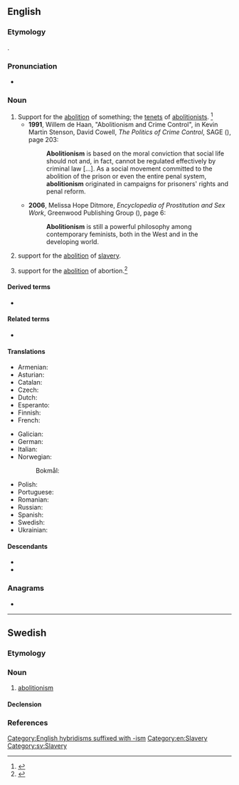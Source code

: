==English==
{{wikipedia}}

===Etymology===
{{suffix|en|abolition|ism}}.

===Pronunciation===
* {{a|US}} {{IPA|en|/ˌæb.əˈlɪʃ.əˌnɪz.m̩/}}

===Noun===
{{en-noun|~}}

# Support for the [[abolition]] of something; the [[tenet]]s of [[abolitionist]]s. {{defdate|First attested in the early 19th century.}}<ref name=SOED>{{R:SOED5|page=6}}</ref>
#* '''1991''', Willem de Haan, "Abolitionism and Crime Control", in Kevin Martin Stenson, David Cowell, ''The Politics of Crime Control'', SAGE ({{ISBN|9781446234365}}), page 203:
#*: '''Abolitionism''' is based on the moral conviction that social life should not and, in fact, cannot be regulated effectively by criminal law [...]. As a social movement committed to the abolition of the prison or even the entire penal system, '''abolitionism''' originated in campaigns for prisoners' rights and penal reform.
#* '''2006''', Melissa Hope Ditmore, ''Encyclopedia of Prostitution and Sex Work'', Greenwood Publishing Group ({{ISBN|9780313329692}}), page 6:
#*: '''Abolitionism''' is still a powerful philosophy among contemporary feminists, both in the West and in the developing world.
# {{lb|en|historical|US}} support for the [[abolition]] of [[slavery]].
# {{lb|en|sociology}} support for the [[abolition]] of abortion.<ref>{{cite web |url= https://www.nytimes.com/2022/07/01/us/abortion-abolitionists.html|title=Inside the Extreme Effort to Punish Women for Abortion|last= Dias|first= Elizabeth|date= 2022-July-01|website= New York Times|publisher= The New York Times|access-date= 2022-August-24|quote=}}</ref>

====Derived terms====
* {{l|en|anti-abolitionism}}

====Related terms====
* {{l|en|abolitionist}}

====Translations====
{{trans-top|opinion in favor of the abolition of something}}
* Armenian: {{t+|hy|աբոլիցիոնիզմ|sc=Armn}}
* Asturian: {{t|ast|abolicionismu|m}}
* Catalan: {{t|ca|abolicionisme|m}}
* Czech: {{t+|cs|abolicionismus|m}}
* Dutch: {{t+|nl|abolitionisme|n}}
* Esperanto: {{t|eo|aboliciismo}}
* Finnish: {{t+|fi|abolitionismi}}
* French: {{t+|fr|abolitionnisme|m}}
{{trans-mid}}
* Galician: {{t|gl|abolicionismo|m}}
* German: {{t+|de|Abolitionismus}}
* Italian: {{t+|it|abolizionismo|m}}
* Norwegian:
*: Bokmål: {{t|nb|abolisjonisme|m}}
* Polish: {{t+|pl|abolicjonizm|m}}
* Portuguese: {{t+|pt|abolicionismo|m}}
* Romanian: {{t+|ro|aboliționism}}
* Russian: {{t+|ru|аболициони́зм}}
* Spanish: {{t+|es|abolicionismo|m}}
* Swedish: {{t+|sv|abolitionism|c}}
* Ukrainian: {{t+|uk|аболіціонізм|m}}
{{trans-bottom}}

====Descendants====
* {{desc|nb|abolisjonisme}}
* {{desc|pl|abolicjonizm}}

===Anagrams===
* {{anagrams|en|a=abiiilmnoost|mobilisation}}

[[Category:English hybridisms suffixed with -ism]]
[[Category:en:Slavery]]

----

==Swedish==

===Etymology===
{{suffix|sv|abolition|ism}}

===Noun===
{{sv-noun|c}}

# [[#English|abolitionism]]

====Declension====
{{sv-infl-noun-c-er}}

===References===
<references/>

[[Category:sv:Slavery]]